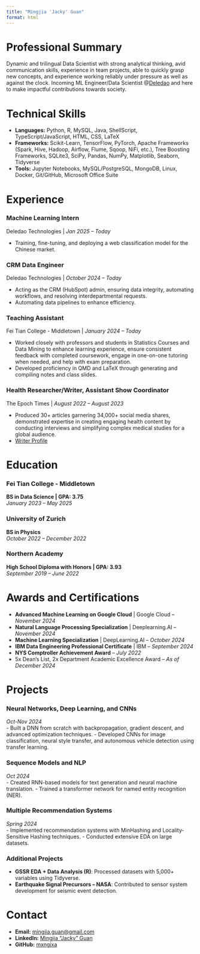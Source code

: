 ```yaml
---
title: "Mingjia 'Jacky' Guan"
format: html
---
```


# Professional Summary

Dynamic and trilingual Data Scientist with strong analytical thinking, avid communication skills, experience in team projects, able to quickly grasp new concepts, and experience working reliably under pressure as well as against the clock. Incoming ML Engineer/Data Scientist @[Deledao](https://www.deledao.com/) and here to make impactful contributions towards society.

# Technical Skills

- **Languages:** Python, R, MySQL, Java, ShellScript, TypeScript/JavaScript, HTML, CSS, LaTeX
- **Frameworks:** Scikit-Learn, TensorFlow, PyTorch, Apache Frameworks (Spark, Hive, Hadoop, Airflow, Flume, Sqoop, NiFi, etc.), Tree Boosting Frameworks, SQLite3, SciPy, Pandas, NumPy, Matplotlib, Seaborn, Tidyverse
- **Tools:** Jupyter Notebooks, MySQL/PostgreSQL, MongoDB, Linux, Docker, Git/GitHub, Microsoft Office Suite

# Experience

### Machine Learning Intern
Deledao Technologies | 
*Jan 2025 – Today*  

- Training, fine-tuning, and deploying a web classification model for the Chinese market.

### CRM Data Engineer
Deledao Technologies | 
*October 2024 – Today*  

- Acting as the CRM (HubSpot) admin, ensuring data integrity, automating workflows, and resolving interdepartmental requests.
- Automating data pipelines to enhance efficiency.

### Teaching Assistant
Fei Tian College - Middletown | 
*January 2024 – Today*  

- Worked closely with professors and students in Statistics Courses and Data Mining to enhance learning experience, ensure
consistent feedback with completed coursework, engage in one-on-one tutoring when needed, and help with exam
preparation.
- Developed proficiency in QMD and LaTeX through generating and compiling notes and class slides.

### Health Researcher/Writer, Assistant Show Coordinator
The Epoch Times | 
*August 2022 – August 2023*  

- Produced 30+ articles garnering 34,000+ social media shares, demonstrated expertise in creating engaging health content
by conducting interviews and simplifying complex medical studies for a global audience.
- [Writer Profile](https://www.theepochtimes.com/author/mingjia-jacky-guan)

# Education

### Fei Tian College - Middletown  
**BS in Data Science | GPA: 3.75**  
*January 2023 – May 2025*

### University of Zurich  
**BS in Physics**  
*October 2022 – December 2022*

### Northern Academy  
**High School Diploma with Honors | GPA: 3.93**  
*September 2019 – June 2022*

# Awards and Certifications

- **Advanced Machine Learning on Google Cloud** | Google Cloud – *November 2024*
- **Natural Language Processing Specialization** | Deeplearning.AI – *November 2024*
- **Machine Learning Specialization** | DeepLearning.AI – *October 2024*
- **IBM Data Engineering Professional Certificate** | IBM – *September 2024*
- **NYS Comptroller Achievement Award** – *July 2022*
- 5x Dean’s List, 2x Department Academic Excellence Award – *As of December 2024*

# Projects

### Neural Networks, Deep Learning, and CNNs
*Oct-Nov 2024*  
- Built a DNN from scratch with backpropagation, gradient descent, and advanced optimization techniques.
- Developed CNNs for image classification, neural style transfer, and autonomous vehicle detection using transfer learning.

### Sequence Models and NLP
*Oct 2024*  
- Created RNN-based models for text generation and neural machine translation.
- Trained a transformer network for named entity recognition (NER).

### Multiple Recommendation Systems
*Spring 2024*  
- Implemented recommendation systems with MinHashing and Locality-Sensitive Hashing techniques.
- Conducted extensive EDA on large datasets.

### Additional Projects
- **GSSR EDA + Data Analysis (R)**: Processed datasets with 5,000+ variables using Tidyverse.
- **Earthquake Signal Precursors – NASA**: Contributed to sensor system development for seismic event detection.

# Contact

- **Email:** [mingjia.guan@gmail.com](mailto:mingjia.guan@gmail.com)
- **LinkedIn:** [Mingjia “Jacky” Guan](https://www.linkedin.com/in/mingjia-jacky-guan/)
- **GitHub:** [mxngjxa](https://github.com/mxngjxa)

